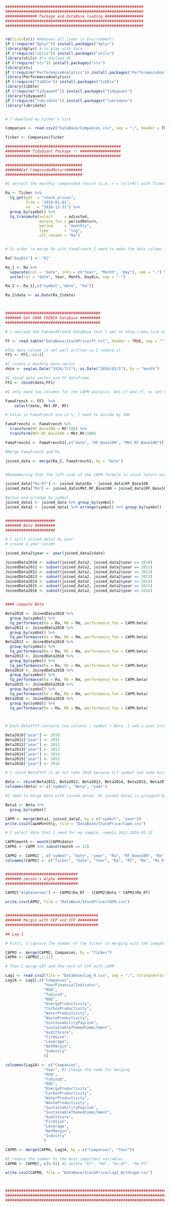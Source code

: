 
```r

#############################################################
#############################################################
############## Package and DataBase loading #################
#############################################################
#############################################################


rm(list=ls()) #Removes all items in Environment!
if (!require("dplyr")) install.packages("dplyr")
library(dplyr) # to play with data
if (!require("utils")) install.packages("utils")
library(utils) #to dowload db
if (!require("xts")) install.packages("xts")
library(xts) 
if (!require("PerformanceAnalytics")) install.packages("PerformanceAnalytics")
library(PerformanceAnalytics) 
if (!require("tibble")) install.packages("tibble")
library(tibble) 
if (!require("tidyquant")) install.packages("tidyquant")
library(tidyquant) 
if (!require("lubridate")) install.packages("lubridate")
library(lubridate) 


# I download my ticker's list

Companies <- read.csv2("DataBase/Companies.csv", sep = ";", header = TRUE, stringsAsFactors = FALSE)

Ticker <- Companies$Ticker

###################################################
########### TidyQuant Package !! ##################
###################################################

##################################
#######Get CompoundedReturn#######
##################################

#I extract the monthly compounded return (i.e. r = ln(1+R)) with Ticker = a vector containin my tickers

Ra <- Ticker %>%
  tq_get(get  = "stock.prices",
         from = "2010-01-01",
         to   = "2016-12-31") %>%
  group_by(symbol) %>%
  tq_transmute(select     = adjusted, 
               mutate_fun = periodReturn, 
               period     = "monthly",
               type       = "log",
               col_rename = "Ra")


# In order to merge Ra with FamaFrench I need to make the date column in the same format. Here in Ra date is like yyyy-mm-dd but dd is not always 01 which is a problem for merging. So I make yyyy-mm-01.

Ra["DayBis"] <- "01"

Ra_1 <- Ra %>%
  separate(col = "date", into = c("Year", "Month", "Day"), sep = "-") %>%
  unite(col = "date", Year, Month, DayBis, sep = "-")

Ra_2 <- Ra_1[,c("symbol","date", "Ra")]

Ra_2$date <- as.Date(Ra_2$date)



##########################################
####### Get FAMA FRENCH Database #########
##########################################

# I dowload the FamaAndFrench DataBase that I get on http://mba.tuck.dartmouth.edu/pages/faculty/ken.french/Data_Library/f-f_factors.html

FF <- read.table("DataBase/StockPrice/FF.txt", header = TRUE, sep = "", stringsAsFactors = FALSE, row.names = NULL, col.names = c("date","Mkt-RF", "SMB", "HML", "RF"))

#The date colone is not well written so I remove it
FF1 <- FF[,-c(1)]

#I create a monthly date vector
date <- seq(as.Date("1926/7/1"), as.Date("2018/02/1"), by = "month")

#I cbind date vector and FF dataframe
FF2 <- cbind(date,FF1)

#I only need two columns for the CAPM analysis, mkt.rf and rf, so let’s select them.

FamaFrench <- FF2  %>%
    select(date, Mkt.RF, RF)

# Value in FamaFrench are in %, I need to divide by 100

FamaFrench1 <- FamaFrench %>%
  transform(RF_Base100 = RF/100) %>%
  transform(Mkt.RF_Base100 = Mkt.RF/100)

FamaFrench2 <- FamaFrench1[,c("date", "RF_Base100", "Mkt.RF_Base100")]

#Merge FamaFrench and Ra

joined_data <- merge(Ra_2, FamaFrench2, by = "date")


#Remembering that the left side of the CAPM formula is stock return minus the risk free rate, I calculate that as well. Besides for comuting my beta, I will need the Rm. I make a Rm column

joined_data["Ra-Rf"] <- joined_data$Ra - joined_data$RF_Base100
joined_data["Rm"] <- joined_data$Mkt.RF_Base100 + joined_data$RF_Base100

#group and arrange by symbol
joined_data1 <- joined_data %>% group_by(symbol)
joined_data2 <- joined_data1 %>% arrange(symbol) %>% group_by(symbol)


######################
####### Beta #########
######################

# I split joined_data2 by year
# create a year column

joined_data2$year <- year(joined_data2$date)

JoinedData2010 <- subset(joined_data2, joined_data2$year == 2010)
JoinedData2011 <- subset(joined_data2, joined_data2$year == 2011)
JoinedData2012 <- subset(joined_data2, joined_data2$year == 2012)
JoinedData2013 <- subset(joined_data2, joined_data2$year == 2013)
JoinedData2014 <- subset(joined_data2, joined_data2$year == 2014)
JoinedData2015 <- subset(joined_data2, joined_data2$year == 2015)
JoinedData2016 <- subset(joined_data2, joined_data2$year == 2016)


#### compute Beta 

Beta2010 <- JoinedData2010 %>%
  group_by(symbol) %>%
  tq_performance(Ra = Ra, Rb = Rm, performance_fun = CAPM.beta)
Beta2011 <- JoinedData2010 %>%
  group_by(symbol) %>%
  tq_performance(Ra = Ra, Rb = Rm, performance_fun = CAPM.beta)
Beta2012 <- JoinedData2010 %>%
  group_by(symbol) %>%
  tq_performance(Ra = Ra, Rb = Rm, performance_fun = CAPM.beta)
Beta2013 <- JoinedData2010 %>%
  group_by(symbol) %>%
  tq_performance(Ra = Ra, Rb = Rm, performance_fun = CAPM.beta)
Beta2014 <- JoinedData2010 %>%
  group_by(symbol) %>%
  tq_performance(Ra = Ra, Rb = Rm, performance_fun = CAPM.beta)
Beta2015 <- JoinedData2010 %>%
  group_by(symbol) %>%
  tq_performance(Ra = Ra, Rb = Rm, performance_fun = CAPM.beta)
Beta2016 <- JoinedData2010 %>%
  group_by(symbol) %>%
  tq_performance(Ra = Ra, Rb = Rm, performance_fun = CAPM.beta)



# Each BetaYYYY contains two columns : symbol + Beta. I add a year column

Beta2010["year"] <- 2010
Beta2011["year"] <- 2011
Beta2012["year"] <- 2012
Beta2013["year"] <- 2013
Beta2014["year"] <- 2014
Beta2015["year"] <- 2015
Beta2016["year"] <- 2016

# I rbind BetaYYYY (I do not take 2010 because FLT symbol had some missing values)

Beta <- rbind(Beta2011, Beta2012, Beta2013, Beta2014, Beta2015, Beta2016)
colnames(Beta) <- c("symbol", "Beta", "year")

#I need to merge Beta with joined_data2. As joined_data2 is groupped by symbol, I do the same with Beta

Beta1 <- Beta %>%
  group_by(symbol)

CAPM <- merge(Beta1, joined_data2, by = c("symbol", "year"))
write.csv2(CapmMonthly, file = "DataBase/StockPrice/Capm.csv")

# I select date that I need for my sample, namely 2012:2016-01-12

CAPM$month <- month(CAPM$date)
CAPM1 <- CAPM %>% subset(month == 12)

CAPM2 <- CAPM1[ , c("symbol", "date", "year", "Ra", "RF_Base100", "Rm", "Ra-Rf", "Mkt.RF_Base100", "Beta")]
colnames(CAPM2) <- c("Ticker", "Date", "Year", "Ra", "Rf", "Rm", "Ra_Rf", "Rm_Rf", "Beta")


################################
####### Jensen's Alpha #########
################################

CAPM2["AlphaJensen"] <- CAPM2$Ra_Rf - (CAPM2$Beta * CAPM2$Rm_Rf)

write.csv(CAPM2, file = "DataBase/StockPrice/CAPM.csv")


#########################################
####### Mergin with CEP and CFP #########
#########################################

## Lag 1

# First, I capture the number of the ticker in merging with the companies database

CAPM3 <- merge(CAPM2, Companies, by = "Ticker")
CAPM4 <- CAPM3[,1:11] 

# Then I merge CEP and the rest of CFP with CAPM

Lag1 <- read.csv2(file = "DataBase/Lag_0.csv", sep = ";", stringsAsFactors = FALSE, header = TRUE)
Lag1A <- Lag1[,c("Companies",
                 "YearFinancialIndicator",
                 "ROA",
                 "TobinsQ",
                 "ROE",
                 "EnergyProductivity",
                 "CarbonProductivity",
                 "WaterProductivity",
                 "WasteProductivity",
                 "SustainabilityPayLink",
                 "SustainableThemedCommitment",
                 "AuditScore",
                 "FirmSize",
                 "Leverage",
                 "NetMargin",
                 "Industry"
                 )]

colnames(Lag1A) <- c("Companies",
                 "Year", #I change the name for merging
                 "ROA",
                 "TobinsQ",
                 "ROE",
                 "EnergyProductivity",
                 "CarbonProductivity",
                 "WaterProductivity",
                 "WasteProductivity",
                 "SustainabilityPayLink",
                 "SustainableThemedCommitment",
                 "AuditScore",
                 "FirmSize",
                 "Leverage",
                 "NetMargin",
                 "Industry"
                 )

CAPM5 <- merge(CAPM4, Lag1A, by = c("Companies", "Year"))

#I reduce the number to the most important variables
CAPM6 <- CAPM5[,-c(6:9)] #I delete "Rf", "Rm", "Ra_Rf", "Rm_Rf"

write.csv2(CAPM6, file = "DataBase/StockPrice/Lag1_WithCapm.csv")



####################################################################################
####################################################################################
####################################################################################



```

